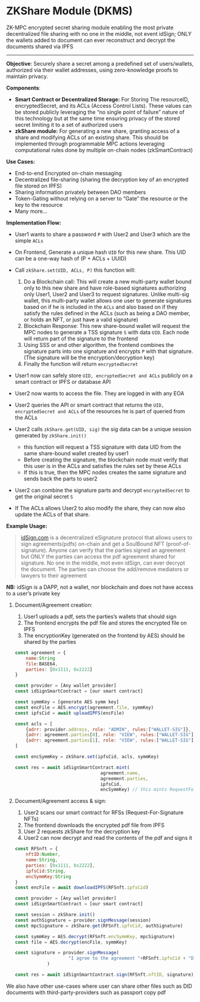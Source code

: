 # ZKShare Module (DKMS)
ZK-MPC encrypted secret sharing module enabling the most private decentralized file sharing with no one in the middle, not event idSign; ONLY the wallets added to document can ever reconstruct and decrypt the documents shared via IPFS

---

**Objective**: Securely share a secret among a predefined set of users/wallets, authorized via their wallet addresses, using zero-knowledge proofs to maintain privacy.

**Components**:

- **Smart Contract or Decentralized Storage:** For Storing The resourceID, encryptedSecret, and its ACLs (Access Control Lists). These values can be stored publicly leveraging the “no single point of failure” nature of this technology but at the same time ensuring privacy of the stored secret limiting it to a set of authorized users
- **zkShare module:** For generating a new share, granting access of a share and modifying ACLs of an existing share. This should be implemented through programmable MPC actions leveraging computational rules done by multiple on-chain nodes (zkSmartContract)

**Use Cases:**

- End-to-end Encrypted on-chain messaging
- Decentralized file-sharing (sharing the decryption key of an encrypted file stored on IPFS)
- Sharing information privately between DAO members
- Token-Gating without relying on a server to “Gate” the resource or the key to the resource
- Many more…

**Implementation Flow:**

- User1 wants to share a password `P` with User2 and User3 which are the simple `ACLs`
- On Frontend, Generate a unique hash `UID` for this new share. This UID can be a one-way hash of (P + ACLs + UUID)
- Call `zkShare.set(UID, ACLs, P)`  this function will:
    1. Do a Blockchain call: This will create a new multi-party wallet bound only to this new share and have role-based signatures authorizing only User1, User2 and User3 to request signatures. Unlike multi-sig wallet, this multi-party wallet allows one user to generate signatures based on if he is included in the `ACLs`  and also based on if they satisfy the rules defined in the ACLs (such as being a DAO member, or holds an NFT, or just have a valid signature)
    2. Blockchain Response: This new share-bound wallet will request the MPC nodes to generate a TSS signature `S`  with data `UID`. Each node will return part of the signature to the frontend
    3. Using SSS or and other algorithm, the frontend combines the signature parts into one signature and encrypts `P` with that signature. (The signature will be the encryption/decryption key)
    4. Finally the function will return `encryptedSecret`
- User1 now can safely store `UID, encryptedSecret and ACLs` publicly on a smart contract or IPFS or database API

- User2 now wants to access the file. They are logged in with any EOA
- User2 queries the API or smart contract that returns the `UID, encryptedSecret and ACLs` of the resources he is part of queried from the ACLs
- User2 calls `zkShare.get(UID, sig)` the sig data can be a unique session generated by `zkShare.init()`
    - this function will request a TSS signature with data UID from the same share-bound wallet created by user1
    - Before creating the signature, the blockchain node must verify that this user is in the ACLs and satisfies the rules set by these ACLs
    - If this is true, then the MPC nodes creates the same signature and sends back the parts to user2
- User2 can combine the signature parts and decrypt `encryptedSecret` to get the original secret `S`
- If The ACLs allows User2 to also modify the share, they can now also update the ACLs of that share.

**Example Usage:**

> [idSign.com](http://idSign.com) is a decentralized eSignature protocol that allows users to sign agreements(pdfs) on-chain and get a SoulBound NFT (proof-of-signature). Anyone can verify that the parties signed an agreement but ONLY the parties can access the pdf agreement shared for signature. No one in the middle, mot even idSign, can ever decrypt the document. The parties can choose the add/remove mediators or lawyers to their agreement 

**NB:** idSign is a DAPP, not a wallet, nor blockchain and does not have access to a user’s private key
> 

1. Document/Agreement creation: 
    1. User1 uploads a pdf, sets the parties’s wallets that should sign
    2. The frontend encrypts the pdf file and stores the encrypted file on IPFS
    3. The encryptionKey (generated on the frontend by AES) should be shared by the parties
    
    ```jsx
    const agreement = {
    	name:String
    	file:BASE64,
    	parties: [0x1111, 0x2222]
    }
    
    const provider = [Any wallet provider]
    const idSignSmartContract = [our smart contract]
    
    const symmKey = [generate AES symm key]
    const encFile = AES.encrypt(agreement.file, symmKey)
    const ipfsCid = await uploadIPFS(encFile)
    
    const acls = [
    	{adrr: provider.address, role: "ADMIN", rules:["WALLET-SIG"]},
    	{adrr: agreement.parties[0], role: "VIEW", rules:["WALLET-SIG"]},
    	{adrr: agreement.parties[1], role: "VIEW", rules:["WALLET-SIG"]},
    ]
    
    const encSymmKey = zkShare.set(ipfsCid, acls, symmKey)
    
    const res = await idSignSmartContract.mint(
    								agreement.name,
    								agreement.parties,
    								ipfsCid,
    								encSymmKey) // this mints RequestForSignature for wallets
    ```
    

2. Document/Agreement access & sign: 
    1. User2 scans our smart contract for RFSs (Request-For-Signature NFTs)
    2. The frontend downloads the encrypted pdf file from IPFS
    3. User 2 requests zkShare for the decryption key
    4. User2 can now decrypt and read the contents of the pdf and signs it
    
    ```jsx
    const RFSnft = {
    	nftID:Number,
    	name:String,
    	parties: [0x1111, 0x2222],
    	ipfsCid:String,
    	encSymmKey:String
    }
    const encFile = await downloadIPFS(RFSnft.ipfsCid)
    
    const provider = [Any wallet provider]
    const idSignSmartContract = [our smart contract]
    
    const session = zkShare.init()
    const authSignature = provider.signMessage(session)
    const mpcSignature = zkShare.get(RFSnft.ipfsCid, authSignature)
    
    const symmKey = AES.decrypt(RFSnft.encSymmKey, mpcSignature)
    const file = AES.decrypt(encFile, symmKey)
    
    const signature = provider.signMessage(
    					"I agree to the agreement "+RFSnft.ipfsCid + "Date"+Date.now()
    			)
    
    const res = await idSignSmartContract.sign(RFSnft.nftID, signature)
    
    ```
    

We also have other use-cases where user can share other files such as DID documents with third-party-providers such as passport copy pdf